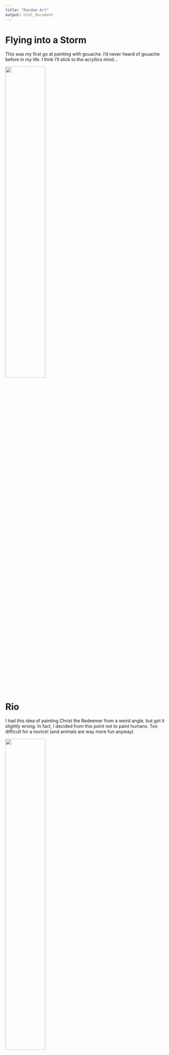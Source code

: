 ```yaml
---
title: "Random Art"
output: html_document
---
```



# Flying into a Storm

This was my first go at painting with gouache. I'd never heard of gouache before in my life. I thnk I'll stick to the acryllics mind...

<img src="painting/flying_storm.jpeg" style="width:50%">

# Rio

I had this idea of painting Christ the Redeemer from a weird angle, but got it slightly wrong. In fact, I decided from this point not to paint humans. Too difficult for a novice! (and animals are way more fun anyway)

<img src="painting/rio.jpeg" style="width:50%">

# The Eye

After almost a year of lockdown restrictions you  begin to feel like you're looking through a keyhole into the past dreaming of the fun that used to take place.

<img src="painting/eye.jpg" style="width:50%">
